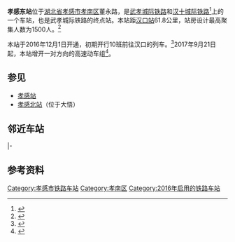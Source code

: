 {{Infobox China railway station
|车站名称 = 孝感东站
|图片 = Xiaogandong Railway Station Exterior.jpg
|图片介绍 = 
|其他名称 = 
|车站拼音 = Xiao Gan Dong
|英文名称 = Xiaogandong Railway Station<ref>{{Cite web |url=http://news.sina.com.cn/o/2012-09-18/080725196193.shtml |title=铁道部:火车站名含"东西南北"统一改用拼音 |access-date=2016-09-27 |archive-date=2017-07-30 |archive-url=https://web.archive.org/web/20170730073100/http://news.sina.com.cn/o/2012-09-18/080725196193.shtml |dead-url=no }}</ref><ref>{{cite journal |author=[[铁道部运输局|铁道部运输局]] |journal = 铁路客货运输专刊 |year=2012 |issue=4 |title = 关于明确铁路车站站名英文译法的通知 |id = 运营运调电[2012]1911号 |page = 6}}</ref>
|车站代码 = 65277<ref>{{cite web|url=http://hyfw.12306.cn/hyinfo/action/FwcszsAction_index?type=1|title=营业站服务信息查询|publisher=[[中国铁路客户服务中心|中国铁路客户服务中心]]|accessdate=2017-03-25|archive-date=2016-11-06|archive-url=https://web.archive.org/web/20161106075157/http://hyfw.12306.cn/hyinfo/action/FwcszsAction_index?type=1|dead-url=no}}</ref>
|电报码 = GDN
|拼音码 = XGD
|车站类型 = 客运站
|技术性质 = 
|业务性质 = 
|始建时间 = 
|开通运营 = 2016年12月1日
|车站位置 = [[湖北省|湖北省]][[孝感市|孝感市]][[孝南区|孝南区]]董永路
|坐标 = {{coord|30|56|11.93|N|113|56|30.84|E|display=inline,title}}
|归属 = [[武汉铁路局|武汉铁路局]]
|线路 = [[武孝城际铁路|武孝城际铁路]]、[[汉十城际铁路|汉十城际铁路]]
|车站等级 = 未定等
|使用状态 = 使用中
|股道数目 = 4
|正线 = 
|到发线 = 
|其它线 = 
|月台数目 = 2
|侧式站台 = 0
|岛式站台 = 2
|站台面 = 4
|网站 = 
|站线配置图 = 
|站线配置图宽度 = 
}}
'''孝感东站'''位于[[湖北省|湖北省]][[孝感市|孝感市]][[孝南区|孝南区]]董永路，是[[武孝城际铁路|武孝城际铁路]]和[[汉十城际铁路|汉十城际铁路]]<ref>{{cite news|author=邓伟|url=http://news.cnhubei.com/xw/jj/201502/t3185121.shtml|title=汉十高铁开工 2018年武汉到十堰高铁仅需两小时|publisher=[[楚天金报|楚天金报]]|date=2015-02-15|accessdate=2016-09-27|archive-url=https://web.archive.org/web/20161127153733/http://news.cnhubei.com/xw/jj/201502/t3185121.shtml|archive-date=2016-11-27|dead-url=yes}}</ref>上的一个车站，也是武孝城际铁路的终点站。本站距[[汉口站|汉口站]]61.8公里，站房设计最高聚集人数为1500人。<ref>{{cite journal|author=刘柯|title=武孝城际铁路孝感东站站前广场及地下空间设计|journal=城市道桥与防洪|publisher=上海市政工程设计研究院|year=2014|issue=07|issn=1009-7716|pages=73}}</ref>

本站于2016年12月1日开通，初期开行10班前往汉口的列车。<ref>{{cite news|author=鞠頔; 孟立; 张琦|url=http://cjrb.cjn.cn/html/2016-11/27/content_5575216.htm|title=从汉口站坐火车12分钟到机场|publisher=[[长江日报|长江日报]]|date=2016-11-27|accessdate=2016-11-27|archive-date=2017-03-05|archive-url=https://web.archive.org/web/20170305003047/http://cjrb.cjn.cn/html/2016-11/27/content_5575216.htm|dead-url=no}}</ref>2017年9月21日起，本站增开一对{{站|广州南}}方向的高速动车组<ref>{{cite news|author=记者谢蕾、通讯员王建平|url=http://www.dyqsfg.com/html/xgxw/2017-09-20/245194.html|title=孝感东站将新增往返广州南站高速动车|publisher=孝感日报|date=2017-09-20|accessdate=2017-09-22|archive-url=https://web.archive.org/web/20170922102429/http://www.dyqsfg.com/html/xgxw/2017-09-20/245194.html|archive-date=2017-09-22|dead-url=yes}}</ref>。

== 参见 ==
*[[孝感站|孝感站]]
*[[孝感北站|孝感北站]]（位于大悟）

== 邻近车站 ==
{{Start rail box|[[File:China_Railways.svg|16px]] [[中国铁路|中国铁路]]}}
{{s-inop|[[槐荫站|槐荫站]]|{{站|汉口}}方向|rows=2}}
{{s-line|[[武孝城际铁路|武孝城际铁路]]<br />← 4.5km 孝感东站 {{0}}{{0}}{{0}}{{0}} {{0}}{{0}}}}
{{terminus}}
|-
{{s-line|[[汉十高速铁路|汉十高速铁路]]<br />孝感东站}}
{{s-inop|[[云梦东站|云梦东站]]|{{站|十堰东}}方向}}
{{end box}}

== 参考资料 ==
{{reflist}}

{{武孝城际铁路}}
{{汉十城际铁路}}
[[Category:孝感市铁路车站|Category:孝感市铁路车站]]
[[Category:孝南区|Category:孝南区]]
[[Category:2016年启用的铁路车站|Category:2016年启用的铁路车站]]